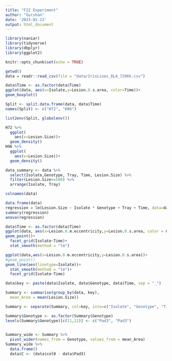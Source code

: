 ```yaml
---
title: "F22 Experiment"
author: "Gurshan"
date: '2023-01-13'
output: html_document
---
```


```r
library(naniar)
library(tidyverse)
library(dbplyr)
library(ggplot2)
```


```r
knitr::opts_chunk$set(echo = TRUE)
```

```r
getwd()
data = readr::read_csv(file = "data/IrisLines_DLA_7296h.csv")
```
```r
data$Time <- as.factor(data$Time)
ggplot(data, aes(x=Isolate,y=Lesion.0.s.area, color=Time))+
geom_boxplot()

```
```r
Split <- split.data.frame(data, data$Time)
names(Split) <- c("H72", "H96")
```

```r
list2env(Split, globalenv())
```
```r
H72 %>% 
  ggplot(
    aes(x=Lesion.Size))+
  geom_density()
H96 %>% 
  ggplot(
    aes(x=Lesion.Size))+
  geom_density()
```
```r
data_summary <- data %>% 
  select(Isolate,Genotype, Tray, Time, Lesion.Size) %>% 
  filter(Lesion.Size<=500) %>% 
  arrange(Isolate, Tray)
```

```r
colnames(data)
```


```r

data.frame(data)
regression = lm(Lesion.Size ~ Isolate * Genotype + Tray + Time, data=data)
summary(regression)
anova(regression)
```
```r
data$Time <- as.factor(data$Time)
ggplot(data, aes(x=Lesion.0.m.eccentricity,y=Lesion.0.s.area, color = Genotype))+
geom_point()+
  facet_grid(Isolate~Time)+
  stat_smooth(method = "lm")

```
```r

ggplot(data,aes(x=Lesion.0.m.eccentricity,y=Lesion.0.s.area))+
#geom_point()
geom_line(aes(linetype=Isolate))+
  stat_smooth(method = "lm")+
  facet_grid(Isolate~Time)
```
```r
data$key <- paste(data$Isolate, data$Genotype, data$Time, sep = "_")
```

```r
Summary <- summarise(group_by(data, key),
  mean_Area = mean(Lesion.Size))
```

```r
Summary <- separate(Summary, col=key, into=c("Isolate", "Genotype", "Time"), sep = "_")

Summary$Genotype <- as.factor(Summary$Genotype)
levels(Summary$Genotype)[c(11,12)] <- c("Pad3", "Pad3") 
  
```
```r
Summary_wide <- Summary %>% 
  pivot_wider(names_from = Genotype, values_from = mean_Area)
Summary_wide %>% 
  data.frame()
  data$C <- (data$col0 - data$Pad3)

```






